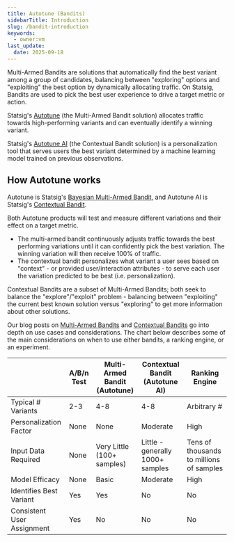 ```yaml
---
title: Autotune (Bandits)
sidebarTitle: Introduction
slug: /bandit-introduction
keywords:
  - owner:vm
last_update:
  date: 2025-09-18
---
```


Multi-Armed Bandits are solutions that automatically find the best variant among a group of candidates, balancing between "exploring" options and "exploiting" the best option by dynamically allocating traffic. On Statsig, Bandits are used to pick the best user experience to drive a target metric or action.

Statsig's [Autotune](./multi-armed-bandit.md) (the Multi-Armed Bandit solution) allocates traffic towards high-performing variants and can eventually identify a winning variant.

Statsig's [Autotune AI](./contextual-bandit.md) (the Contextual Bandit solution) is a personalization tool that serves users the best variant determined by a machine learning model trained on previous observations.

## How Autotune works

Autotune is Statsig's [Bayesian Multi-Armed Bandit](./multi-armed-bandit.md), and Autotune AI is Statsig's [Contextual Bandit](./contextual-bandit.md).

Both Autotune products will test and measure different variations and their effect on a target metric.

- The multi-armed bandit continuously adjusts traffic towards the best performing variations until it can confidently pick the best variation. The winning variation will then receive 100% of traffic.
- The contextual bandit personalizes what variant a user sees based on "context" - or provided user/interaction attributes - to serve each user the variation predicted to be best (i.e. personalization).

Contextual Bandits are a subset of Multi-Armed Bandits; both seek to balance the "explore"/"exploit" problem - balancing between "exploiting" the current best known solution versus "exploring" to get more information about other solutions.

Our blog posts on [Multi-Armed Bandits](/autotune) and [Contextual Bandits](https://www.statsig.com/blog/statsig-autotune-contextual-bandits-personalization) go into depth on use cases and considerations. The chart below describes some of the main considerations on when to use either bandits, a ranking engine, or an experiment.

|                            | A/B/n Test | Multi-Armed Bandit (Autotune) | Contextual Bandit (Autotune AI)  | Ranking Engine                           |
| -------------------------- | ---------- | ----------------------------- | -------------------------------- | ---------------------------------------- |
| Typical # Variants         | 2-3        | 4-8                           | 4-8                              | Arbitrary #                              |
| Personalization Factor     | None       | None                          | Moderate                         | High                                     |
| Input Data Required        | None       | Very Little (100+ samples)    | Little - generally 1000+ samples | Tens of thousands to millions of samples |
| Model Efficacy             | None       | Basic                         | Moderate                         | High                                     |
| Identifies Best Variant    | Yes        | Yes                           | No                               | No                                       |
| Consistent User Assignment | Yes        | No                            | No                               | No                                       |
